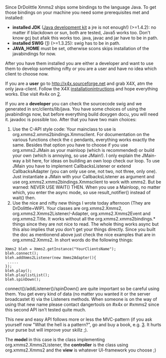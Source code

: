 Since DrDolittle Xmms2 ships some bindings to the language Java. To get those bindings on your machine you need some prerequisites met and installed:

* '''installed JDK''' ([http://java.sun.com Java development kit] a jre is not enough!) (>=1.4.2): no matter if blackdown or sun, both are tested, Java5 works too. Don't know gcj but afaik this works too. java, javac and jar have to be in path.
* '''installed SWIG''' ([http://www.swig.org]) (>=1.3.25): swig has to be in path.
* '''JAVA_HOME''' must be set, otherwise scons skips installation of the javabindings for now.


After you have them installed you are either a developer and want to use them to develop something nifty or you are a user and have no idea which client to choose now.

If you are a '''user''' go to http://x4x.sourceforge.net and grab X4X, atm the only java-client. Follow the X4X [http://x4x.sourceforge.net/wiki/index.php/Installation installationintructions] and hope everything works. Else visit #x4x on [irc://irc.freenode.net].

If you are a '''developer''' you can check the sourcecode swig and we generated in src/clients/lib/java. You have some choices of using the javabindings now, but before everything build doxygen docu, you will need it. javadoc is possible too. After that you have two main choices:

# Use the C-API style code: Your mainclass to use is org.xmms2.xmms2bindings.Xmmsclient. For documentation on the various functions check the c pendants, everything works exactly the same. Besides that option you have to choose if you use org.xmms2.JMain as your mainloop (which is recommended) or build your own (which is annoying, so use JMain!). I only explain the JMain-way a bit here, for ideas on building an own loop check our loop. To use JMain you have to implement CallbacksListener or extend CallbacksAdapter (you can only use one, not two, not three, only one). Just instantiate a JMain with your CallbacksListener as argument and use org.xmms2.xmms2bindings.Xmmsclient to work with xmms2. But be warned: NEVER USE WAIT() THEN. When you use a Mainloop, no matter which, you enter the async mode, so use result_notifier() instead of wait() then.
# Use the nice and nifty new things I wrote today afternoon (They are DrDolittle+WIP). Your classes are org.xmms2.Xmms2, org.xmms2.Xmms2Listener/-Adapter, org.xmms2.Xmms2Event and org.xmms2.Title. It works without all the org.xmms2.xmms2bindings.* things since they are not nice to read. The whole thing works async but this also implies that you don't get your things directly. Since you built the doc as mentionend above just check the nice examples that are in org.xmms2.Xmms2. In short words do the following things:


 Xmms2 bleh = Xmms2.getInstance("YourClientsName");
 bleh.connect();
 bleh.addXmms2Listener(new Xmms2Adapter(){
  .....
 });
 bleh.play();
 bleh.playlistList();
 bleh.spinDown();

connect()/addListener()/spinDown() are quite important so be careful using them. You get every kind of data (no matter you wanted it or the server broadcastet it) via the Listeners methods. When someone is on the way of using that new name please contact dangertools on #x4x or #xmms2 since this second API isn't tested quite much.


This new and easy API follows more or less the MVC-pattern (if you ask yourself now "What the hell is a pattern?", go and buy a book, e.g. [http://www.amazon.de/exec/obidos/ASIN/0201633612/qid=1143472275/sr=8-2/ref=sr_8_xs_ap_i2_xgl/028-2164729-0413335]. It hurts your purse but will improve your skillz ;).

The '''model''' in this case is the class implementing org.xmms2.Xmms2Listener, the '''controller''' is the class using org.xmms2.Xmms2 and the '''view''' is whatever UI-framework you choose ;)